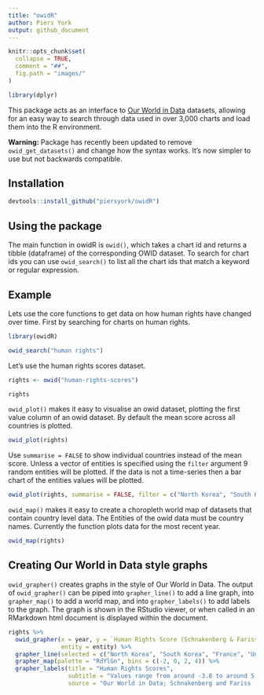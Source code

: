 ```yaml
---
title: "owidR"
author: Piers York
output: github_document
---
```


```r
knitr::opts_chunk$set(
  collapse = TRUE,
  comment = "##",
  fig.path = "images/"
)

library(dplyr)
```

This package acts as an interface to [Our World in Data](https://ourworldindata.org/) datasets, allowing for an easy way to search through data used in over 3,000 charts and load them into the R environment.

**Warning:** Package has recently been updated to remove `owid_get_datasets()` and change how the syntax works. It's now simpler to use but not backwards compatible.

## Installation

``` r
devtools::install_github("piersyork/owidR")
```

## Using the package
The main function in owidR is `owid()`, which takes a chart id and returns a tibble (dataframe) of the corresponding OWID dataset. To search for chart ids you can use `owid_search()` to list all the chart ids that match a keyword or regular expression.

## Example
Lets use the core functions to get data on how human rights have changed over time. First by searching for charts on human rights.
  
``` r
library(owidR)

owid_search("human rights")

```

Let's use the human rights scores dataset.

``` r

rights <- owid("human-rights-scores")

rights

```


`owid_plot()` makes it easy to visualise an owid dataset, plotting the first value column of an owid dataset. By default the mean score across all countries is plotted.
```r
owid_plot(rights)
```

Use `summarise = FALSE` to show individual countries instead of the mean score. Unless a vector of entities is specified using the `filter` argument 9 random entities will be plotted. If the data is not a time-series then a bar chart of the entities values will be plotted.
```r
owid_plot(rights, summarise = FALSE, filter = c("North Korea", "South Korea", "France", "United Kingdom", "United States"))
```

`owid_map()` makes it easy to create a choropleth world map of datasets that contain country level data. The Entities of the owid data must be country names. Currently the function plots data for the most recent year.
```r
owid_map(rights)
```

## Creating Our World in Data style graphs
`owid_grapher()` creates graphs in the style of Our World in Data. The output of `owid_grapher()` can be piped into `grapher_line()` to add a line graph, into `grapher_map()` to add a world map, and into `grapher_labels()` to add labels to the graph. The graph is shown in the RStudio viewer, or when called in an RMarkdown html document is displayed within the document.
```r
rights %>% 
  owid_grapher(x = year, y = `Human Rights Score (Schnakenberg & Fariss, 2014; Fariss, 2019)`, 
               entity = entity) %>% 
  grapher_line(selected = c("North Korea", "South Korea", "France", "United Kingdom", "United States")) %>% 
  grapher_map(palette = "RdYlGn", bins = c(-2, 0, 2, 4)) %>% 
  grapher_labels(title = "Human Rights Scores",
                 subtitle = "Values range from around -3.8 to around 5.4 (the higher the better)",
                 source = "Our World in Data; Schnakenberg and Fariss (2014); Fariss (2019)")
```





